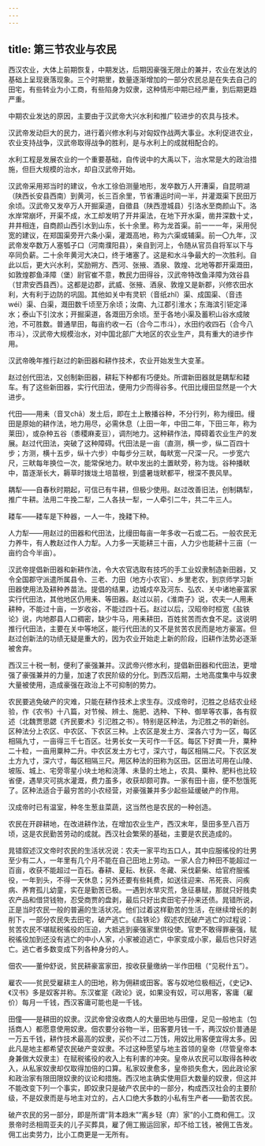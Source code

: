 ```yaml
---
---
---
```

title: 第三节农业与农民
---



西汉农业，大体上前期恢复，中期发达，后期因豪强无限止的兼并，农业在发达的基础上呈现衰落现象。三个时期里，数量逐渐增加的一部分农民总是在失去自己的田宅，有些转业为小工商，有些陷身为奴隶，这种情形中期已经严重，到后期更趋严重。

中期农业发达的原因，主要由于汉武帝大兴水利和推广较进步的农具与技术。

汉武帝发动巨大的民力，进行着兴修水利与对匈奴作战两大事业。水利促进农业，农业支持战争，汉武帝取得战争的胜利，是与水利上的成就相配合的。

水利工程是发展农业的一个重要基础，自传说中的大禹以下，治水常是大的政治措施，但巨大规模的治水，却自汉武帝开始。

汉武帝采用郑当时的建议，令水工徐伯测量地形，发卒数万人开漕渠，自昆明湖（陕西长安县西南）到黄河，长三百余里，节省漕运时间一半，并灌溉渠下民田万余顷。汉武帝又发卒万人开掘渠道，自徵县（陕西澄城县）引洛水至商颜山下。洛水岸常崩坏，开渠不成，水工却发明了开井渠法，在地下开水渠，凿井深数十丈，井井相连，自商颜山西引水到山东，长十余里。称为龙首渠。前一一一年，采用倪宽的建议，在郑国渠旁开六条小渠，灌溉高地，称为六渠或辅渠。前一〇九年，汉武帝发卒数万人塞瓠子口（河南濮阳县），亲自到河上，令随从官员自将军以下与卒同负薪。二十余年黄河大决口，终于堵塞了。这是和水斗争最大的一次胜利。自此以后，更大兴水利，奖励朔方、西河、张掖、酒泉、敦煌、北地等郡开渠溉田，如敦煌郡鱼泽障（堡）尉官崔不意，教民力田得谷，汉武帝特改鱼泽障为效谷县（甘肃安西县西）。这都是边郡，武威、张掖、酒泉、敦煌又是新郡，兴修农田水利，大有利于边防的巩固。其他如关中有灵轵（音纸zhǐ）渠、成国渠、（音违wéi）渠、白渠，溉田数千顷至万余顷；汝南、九江郡引淮水；东海滨引钜定泽水；泰山下引汶水；开掘渠道，各溉田万余顷。至于各地小渠及蓄积山谷水成陂池，不可胜数。普通旱田，每亩约收一石（合今二市斗），水田约收四石（合今八市斗），汉武帝大规模治水，对中国北部广大地区的农业生产，具有重大的进步作用。

汉武帝晚年推行赵过的新田器和耕作技术，农业开始发生大变革。

赵过创代田法，又创制新田器，耕耘下种都有巧便处。所谓新田器就是耦犁和耧车。有了这些新田器，实行代田法，便用力少而得谷多。代田比缦田显然是一个大进步。

代田——用耒（音叉chā）发土后，即在土上散播谷种，不分行列，称为缦田。缦田是原始的耕作法，地力用尽，必需休息（上田一年，中田二年，下田三年，称为莱田），或杂种五谷（黍稷麻麦豆），调剂地力。这种耕作法，障碍着农业生产的发展。赵过代田法，突破了这种障碍。代田法是一亩（直测，横一步，纵二百四十步；方测，横十五步，纵十六步）中每步分三畎，每畎宽一尺深一尺。一步宽六尺，三畎每年换位一次，能常保地力。畎中发出的土置畎旁，称为垅。谷种播畎中，苗逐渐长大，耨草时拨垅土培苗根，到盛暑垅畎都平，根深不畏风旱。

耦犁——自春秋时期起，可信已有牛耕，但极少使用。赵过改善旧法，创制耦犁，推广牛耕。法用二牛挽二犁，二人各扶一犁，一人牵引二牛，共二牛三人。

耧车——耧车是下种器，一人一牛，挽耧下种。

人力犁——用赵过的田器和代田法，比缦田每亩一年多收一石或二石。一般农民无力养牛，有人教赵过作人力犁。人力多一天能耕三十亩，人力少也能耕十三亩（一亩约合今半亩）。

汉武帝提倡新田器和新耕作法，令大农官选取有技巧的手工业奴隶制造新田器，又令全国郡守派遣所属县令、三老、力田（地方小农官）、乡里老农，到京师学习新田器使用法及耕种养苗法。提倡的结果，边城戍卒及河东、弘农、关中诸地豪富家实行代田法，其他地区仍用耒、等田器。赵过以前，《淮南子》说，农夫一人用耒耕种，不能过十亩，一岁收谷，不能过四十石。赵过以后，汉昭帝时桓宽《盐铁论》说，内地郡县人口稠密，缺少牛马，用耒耕田，百姓贫苦而衣食不足。这说明推行代田法，主要在关中等地区，能行代田法的又不是贫苦农民而是地方豪富。但赵过创新法的功绩无疑是重大的，因为农业开始走上新的阶段，旧耕作法势必逐渐被舍弃。

西汉三十税一制，便利了豪强兼并。汉武帝兴修水利，提倡新田器和代田法，更增强了豪强兼并的力量，加速了农民阶级的分化。到西汉后期，土地高度集中与奴隶大量被使用，造成豪强在政治上不可抑制的势力。

农民要逃免破产的灾难，只能在耕作技术上求生存。汉成帝时，氾胜之总结农业经验，作《农书》十八篇，对节候、辨土、施肥、选种、下种、御旱等农事，各有叙述（北魏贾思勰《齐民要术》引氾胜之书）。特别是区种法，为氾胜之书的新创。区种法分上农区、中农区、下农区三种。上农区是发土方、深各六寸为一区，每区相隔九寸，一亩得三千七百区。壮男长女一天可作一千区。每区下好粪一升，粟种二十粒，一亩用粟种二升。中农区发土方七寸，深六寸，每区相隔二尺。下农区发土方九寸，深六寸，每区相隔三尺。用区种法的田称为区田。区田法可用在山陵、坡阪、城上、宅旁零星小块土地和浇薄、未垦的土地上，农具、粟种、肥料也比较省便，遇旱灾可挑水灌溉，费力虽多，收获却颇可靠。一家有田十亩，便不愁饿死了。区种法适合于最穷苦的小农经营，对豪强兼并多少起些延缓破产的作用。

汉成帝时已有温室，种冬生葱韭菜蔬，这当然也是农民的一种创造。

农民在开辟耕地，在改进耕作法，在增加农业生产，西汉末年，垦田多至八百万顷，这是农民勤苦劳动的成就。西汉社会繁荣的基础，主要是农民造成的。

晁错叙述汉文帝时农民的生活状况说：农夫一家平均五口人，其中应服徭役的壮男至少有二人，一年里有几个月不能在自己田地上劳动。一家人合力种田不能超过一百亩，收获不能超过一百石。春耕、夏耘、秋获、冬藏、采伐薪柴、给官府服徭役，一年到头，不得一天休息；另外还要有些耗费，如送往迎来、吊死丧、问疾病、养育孤儿幼童，实在是勤苦已极。一遇到水旱灾荒，急征暴赋，那就只好贱卖农产品和借贷钱物，忍受商贾的盘剥，最后只好出卖田宅子孙来还债。晁错所说，正是当时农民一般的普遍的生活状况。他们过着这样勤苦的生活，在继续增长的剥削下，一部分农民失去田宅，破产逃亡。《盐铁论》叙述农民破产逃亡的过程说：贫苦农民不堪赋税徭役的压迫，大抵逃到豪强家里供役使。官吏不敢得罪豪强，赋税徭役加到还没有逃亡的中小人家，小家被迫逃亡，中家变成小家，最后也只好逃亡。逃亡者多数变成下列各种身分的人。

佃农——董仲舒说，贫民耕豪富家田，按收获量缴纳一半作田租（“见税什五”）。

雇农——贫民受雇耕主人的田地，称为佣耕或田客。客与奴地位极相近，《史记》、《汉书》多是奴客并称。东汉崔寔《政论》说，如果没有奴，可以用客，客庸（雇价）每月一千钱，西汉客庸可能也是一千钱。

田僮——是耕田的奴隶。汉武帝曾没收商人的大量田地与田僮，足见一般地主（包括商人）都愿意使用奴隶。佃农要分谷物一半，田客要月钱一千，两汉奴价普通是一万五千钱，耕作技术最高的奴隶，买价不过二万饯，用奴比用客便宜得太多。因此凡是地主都希望农民破产变奴隶。不过这种愿望与地主首领的皇帝（尽管皇帝本身兼做大奴隶主）在赋税徭役的收入上有利害的冲突。皇帝从农民可以取得各种收入，从私家奴隶却仅取得加倍的口算。私家奴隶愈多，皇帝损失愈大，因此政论家和政治家有限田限奴隶的议论和措施。西汉地主确实使用巨大数量的奴隶，但这并不能改变下列一个事实，即奴隶只是破产农民中的一部分，构成西汉社会的主要阶级，不是奴隶而是与地主对立的，占人口绝大多数的小私有生产者——勤苦农民。

破产农民的另一部分，即是所谓“背本趋末”“离乡轻（弃）家”的小工商和佣工。汉景帝时丞相周亚夫的儿子买葬具，雇了佣工搬运回家，却不给工钱，被佣工告发。佣工出卖劳力，比小工商更是一无所有。